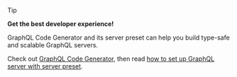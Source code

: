 > [!TIP]
>
> **Get the best developer experience!**
>
> GraphQL Code Generator and its server preset can help you build type-safe and scalable GraphQL
> servers.
>
> Check out [GraphQL Code Generator](https://the-guild.dev/graphql/codegen/docs/getting-started),
> then read
> [how to set up GraphQL server with server preset](https://the-guild.dev/graphql/codegen/docs/guides/graphql-server-apollo-yoga-with-server-preset).
